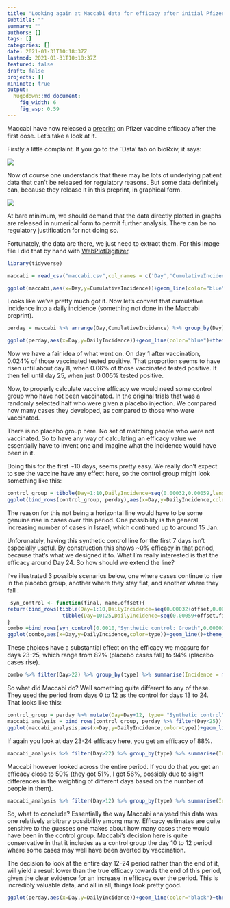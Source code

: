```yaml
---
title: "Looking again at Maccabi data for efficacy after initial Pfizer dose"
subtitle: ""
summary: ""
authors: []
tags: []
categories: []
date: 2021-01-31T10:18:37Z
lastmod: 2021-01-31T10:18:37Z
featured: false
draft: false
projects: []
mininote: true
output: 
  hugodown::md_document:
    fig_width: 6 
    fig_asp: 0.59
---
```



Maccabi have now released a [preprint](https://www.medrxiv.org/content/10.1101/2021.01.27.21250612v1) on Pfizer vaccine efficacy after the first dose. Let's take a look at it.

Firstly a little complaint. If you go to the `Data' tab on bioRxiv, it says:

![](data_availability.png)


Now of course one understands that there may be lots of underlying patient data that can't be released for regulatory reasons. But some data definitely can, because they release it in this preprint, in graphical form.

![](maccabi.png)

At bare minimum, we should demand that the data directly plotted in graphs are released in numerical form to permit further analysis. There can be no regulatory justification for not doing so.

Fortunately, the data are there, we just need to extract them. For this image file I did that by hand with [WebPlotDigitizer](https://apps.automeris.io/wpd/).



```r
library(tidyverse)
```

```r
maccabi = read_csv("maccabi.csv",col_names = c('Day','CumulativeIncidence')) %>% mutate(Day=round(Day)) 

ggplot(maccabi,aes(x=Day,y=CumulativeIncidence))+geom_line(color="blue")+theme_bw()+labs(x="Day",y="Cumulative Incidence")+scale_y_continuous(labels=scales::percent,limits=c(0,NA))
```
Looks like we've pretty much got it. Now let's convert that cumulative incidence into a daily incidence (something not done in the Maccabi preprint).

```r
perday = maccabi %>% arrange(Day,CumulativeIncidence) %>% group_by(Day) %>% summarise(CumulativeIncidence=max(CumulativeIncidence)) %>% mutate(DailyIncidence=CumulativeIncidence-lag(CumulativeIncidence),type="Vaccinated") 

ggplot(perday,aes(x=Day,y=DailyIncidence))+geom_line(color="blue")+theme_bw()+labs(x="Day",y="Daily Incidence")+scale_y_continuous(labels=scales::percent,limits=c(0,NA)) 
```

Now we have a fair idea of what went on. On day 1 after vaccination, 0.024% of those vaccinated tested positive. That proportion seems to have risen until about day 8, when 0.06% of those vaccinated tested positive. It then fell until day 25, when just 0.005% tested positive.

Now, to properly calculate vaccine efficacy we would need some control group who have not been vaccinated. In the original trials that was a randomly selected half who were given a placebo injection. We compared how many cases they developed, as compared to those who were vaccinated.

There is no placebo group here. No set of matching people who were not vaccinated. So to have any way of calculating an efficacy value we essentially have to invent one and imagine what the incidence would have been in it. 

Doing this for the first ~10 days, seems pretty easy. We really don't expect to see the vaccine have any effect here, so the control group might look something like this:

```r
control_group = tibble(Day=1:10,DailyIncidence=seq(0.00032,0.00059,length.out=10),type="Synthetic control")
ggplot(bind_rows(control_group, perday),aes(x=Day,y=DailyIncidence,color=type))+geom_line()+theme_bw()+labs(color="",x="Day",y="Daily Incidence")+scale_y_continuous(labels=scales::percent,limits=c(0,NA)) +scale_color_manual(values=c("red","blue"))
```

The reason for this not being a horizontal line would have to be some genuine rise in cases over this period. One possibility is the general increasing number of cases in Israel, which continued up to around 15 Jan. 

Unforunately, having this synthetic control line for the first 7 days isn't especially useful. By construction this shows ~0% efficacy in that period, because that's what we designed it to. What I'm really interested is that the efficacy around Day 24. So how should we extend the line?

I've illustrated 3 possible scenarios below, one where cases continue to rise in the placebo group, another where they stay flat, and another where they fall :


```r
 syn_control <- function(final, name,offset){
return(bind_rows(tibble(Day=1:10,DailyIncidence=seq(0.00032+offset,0.00059+offset,length.out=10),type=name),
                  tibble(Day=10:25,DailyIncidence=seq(0.00059+offset,final,length.out=16),type=name)) )
}
combo =bind_rows(syn_control(0.0010,"Synthetic control: Growth",0.00001),syn_control(0.00059,"Synthetic control: flat",0),syn_control(0.00029,"Synthetic control: decreasing",-0.00001), perday)
ggplot(combo,aes(x=Day,y=DailyIncidence,color=type))+geom_line()+theme_bw()+labs(color="",x="Day",y="Daily Incidence")+scale_y_continuous(labels=scales::percent,limits=c(0,NA)) +scale_color_manual(values=c("pink","red","darkred","blue"))
```
These choices have a substantial effect on the efficacy we measure for days 23-25, which range from 82% (placebo cases fall) to 94% (placebo cases rise).

```r
combo %>% filter(Day>22) %>% group_by(type) %>% summarise(Incidence = mean(DailyIncidence)) %>% mutate(efficacy_percent = 100*(1- min(Incidence)/Incidence)) %>% filter(type!="Vaccinated") %>% select(-Incidence)
```

So what did Maccabi do? Well something quite different to any of these. They used the period from days 0 to 12 as the control for days 13 to 24. That looks like this:


```r
control_group = perday %>% mutate(Day=Day+12, type= "Synthetic control") %>% filter(Day<25)
maccabi_analysis = bind_rows(control_group, perday %>% filter(Day<25))
ggplot(maccabi_analysis,aes(x=Day,y=DailyIncidence,color=type))+geom_line()+theme_bw()+labs(color="",x="Day",y="Daily Incidence")+scale_y_continuous(labels=scales::percent,limits=c(0,NA)) +scale_color_manual(values=c("red","blue"))

```

If again you look at day 23-24 efficacy here, you get an efficacy of 88%.

```r
maccabi_analysis %>% filter(Day>22) %>% group_by(type) %>% summarise(Incidence = mean(DailyIncidence)) %>% mutate(efficacy_percent = 100*(1- min(Incidence)/Incidence)) %>% filter(type!="Vaccinated") %>% select(-Incidence)

```

Maccabi however looked across the entire period. If you do that you get an efficacy close to 50% (they got 51%, I got 56%, possibly due to slight differences in the weighting of different days based on the number of people in them).

```r
maccabi_analysis %>% filter(Day>12) %>% group_by(type) %>% summarise(Incidence = mean(DailyIncidence)) %>% mutate(efficacy_percent = 100*(1- min(Incidence)/Incidence)) %>% filter(type!="Vaccinated") %>% select(-Incidence)

```


So, what to conclude? Essentially the way Maccabi analysed this data was one relatively arbitrary possibility among many. Efficacy estimates are quite sensitive to the guesses one makes about how many cases there would have been in the control group. Maccabi's decision here is quite conservative in that it includes as a control group the day 10 to 12 period where some cases may well have been averted by vaccination. 

The decision to look at the entire day 12-24 period rather than the end of it, will yield a result lower than the true efficacy towards the end of this period, given the clear evidence for an increase in efficacy over the period. This is incredibly valuable data, and all in all, things look pretty good.

```r
ggplot(perday,aes(x=Day,y=DailyIncidence))+geom_line(color="black")+theme_bw()+labs(x="Day",y="Daily Incidence")+scale_y_continuous(labels=scales::percent,limits=c(0,NA)) +geom_smooth()
```

